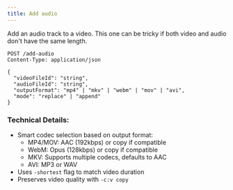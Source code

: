 ```yaml
---
title: Add audio
---
```


Add an audio track to a video. This one can be tricky if both video and audio don't have the same length.

```http
POST /add-audio
Content-Type: application/json

{
  "videoFileId": "string",
  "audioFileId": "string",
  "outputFormat": "mp4" | "mkv" | "webm" | "mov" | "avi",
  "mode": "replace" | "append"
}
```

### Technical Details:
- Smart codec selection based on output format:
  - MP4/MOV: AAC (192kbps) or copy if compatible
  - WebM: Opus (128kbps) or copy if compatible
  - MKV: Supports multiple codecs, defaults to AAC
  - AVI: MP3 or WAV
- Uses `-shortest` flag to match video duration
- Preserves video quality with `-c:v copy`
